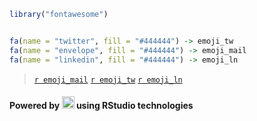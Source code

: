 

```r
library("fontawesome")


fa(name = "twitter", fill = "#444444") -> emoji_tw
fa(name = "envelope", fill = "#444444") -> emoji_mail
fa(name = "linkedin", fill = "#444444") -> emoji_ln

```


> [`r emoji_mail`](mailto: cruz.julian.mauricio@gmail.com) [`r emoji_tw`](https://twitter.com/Cruz_Julian_){target="_blank"} [`r emoji_ln`](https://www.linkedin.com/in/cruzjulian/){target="_blank"}

#### Powered by [![](logo.png){style="height:20px"}](index.html) using RStudio technologies
